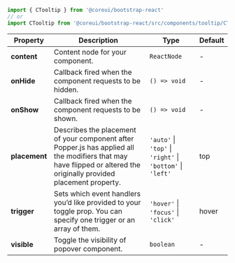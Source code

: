 
```jsx
import { CTooltip } from '@coreui/bootstrap-react'
// or
import CTooltip from '@coreui/bootstrap-react/src/components/tooltip/CTooltip'
```

| Property | Description | Type | Default |
| --- | --- | --- | --- |
| **content** | Content node for your component. | `ReactNode` | - |
| **onHide** | Callback fired when the component requests to be hidden. | `() => void` | - |
| **onShow** | Callback fired when the component requests to be shown. | `() => void` | - |
| **placement** | Describes the placement of your component after Popper.js has applied all the modifiers that may have flipped or altered the originally provided placement property. | `'auto'` \| `'top'` \| `'right'` \| `'bottom'` \| `'left'` | top |
| **trigger** | Sets which event handlers you’d like provided to your toggle prop. You can specify one trigger or an array of them. | `'hover'` \| `'focus'` \| `'click'` | hover |
| **visible** | Toggle the visibility of popover component. | `boolean` | - |
